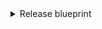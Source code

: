 <details>
<summary>Release blueprint</summary>

```json showLineNumbers
{
  "identifier": "githubRelease",
  "title": "Release",
  "icon": "Github",
  "schema": {
    "properties": {
      "release_creation_time": {
        "icon": "DefaultProperty",
        "type": "string",
        "title": "Release creation time",
        "format": "date-time"
      },
      "author": {
        "type": "string",
        "title": "Author"
      },
      "description": {
        "type": "string",
        "title": "Description"
      }
    },
    "required": []
  },
  "mirrorProperties": {},
  "calculationProperties": {},
  "aggregationProperties": {},
  "relations": {
    "repository": {
      "title": "Repository",
      "target": "githubRepository",
      "required": false,
      "many": false
    },
    "tag": {
      "title": "Tag",
      "target": "githubTag",
      "required": false,
      "many": false
    }
  }
}
```

</details>
